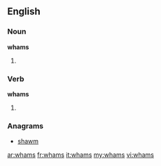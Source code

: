 ==English==

===Noun===
'''whams'''

# {{plural of|wham}}

===Verb===
'''whams'''

# {{third-person singular of|wham}}

===Anagrams===
* [[shawm#English|shawm]]

[[ar:whams]]
[[fr:whams]]
[[it:whams]]
[[my:whams]]
[[vi:whams]]